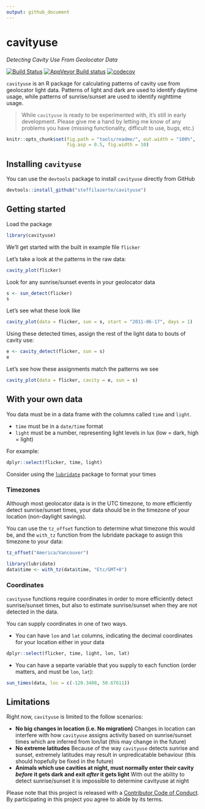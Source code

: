 ```yaml
---
output: github_document
---
```



# cavityuse  
_Detecting Cavity Use From Geolocator Data_  

[![Build Status](https://travis-ci.org/steffilazerte/cavityuse.svg?branch=master)](https://travis-ci.org/steffilazerte/cavityuse) [![AppVeyor Build status](https://ci.appveyor.com/api/projects/status/l2afqnduhmmir3xl/branch/master?svg=true)](https://ci.appveyor.com/project/steffilazerte/cavityuse/branch/master) [![codecov](https://codecov.io/gh/steffilazerte/cavityuse/branch/master/graph/badge.svg)](https://codecov.io/gh/steffilazerte/cavityuse)


`cavityuse` is an R package for calculating patterns of cavity use from geolocator light data. Patterns of light and dark are used to identify daytime usage, while patterns of sunrise/sunset are used to identify nighttime usage.

> While `cavityuse` is ready to be experimented with, it's still in early development. Please give me a hand by letting me know of any problems you have (missing functionality, difficult to use, bugs, etc.)

```r
knitr::opts_chunk$set(fig.path = "tools/readme/", out.width = "100%", 
                      fig.asp = 0.5, fig.width = 10)
```

## Installing `cavityuse`

You can use the `devtools` package to install `cavityuse` directly from GitHub

```r
devtools::install_github("steffilazerte/cavityuse")
```

## Getting started

Load the package
```r
library(cavityuse)
```

We'll get started with the built in example file `flicker`

Let's take a look at the patterns in the raw data:
```r
cavity_plot(flicker)
```

Look for any sunrise/sunset events in your geolocator data
```r
s <- sun_detect(flicker)
s
```

Let's see what these look like
```r
cavity_plot(data = flicker, sun = s, start = "2011-06-17", days = 1)
```

Using these detected times, assign the rest of the light data to bouts of cavity use:

```r
e <- cavity_detect(flicker, sun = s)
e
```

Let's see how these assignments match the patterns we see

```r
cavity_plot(data = flicker, cavity = e, sun = s)
```


## With your own data

You data must be in a data frame with the columns called `time` and `light`.

- `time` must be in a `date/time` format
- `light` must be a number, representing light levels in lux (low = dark, high = light)

For example:

```r
dplyr::select(flicker, time, light)
```

Consider using the [`lubridate`](https://lubridate.tidyverse.org/) package to format your times

### Timezones  

Although most geolocator data is in the UTC timezone, to more efficiently detect sunrise/sunset times, your data should be in the timezone of your location (non-daylight savings).
 
You can use the `tz_offset` function to determine what timezone this would be, and the `with_tz` function from the lubridate package to assign this timezone to your data:

```r
tz_offset("America/Vancouver")
```

```r
library(lubridate)
data$time <- with_tz(data$time, "Etc/GMT+8")
```

### Coordinates
`cavityuse` functions require coordinates in order to more efficiently detect sunrise/sunset times, but also to estimate sunrise/sunset when they are not detected in the data. 

You can supply coordinates in one of two ways.

- You can have `lon` and `lat` columns, indicating the decimal coordinates for your location either in your data
```r
dplyr::select(flicker, time, light, lon, lat)
```

- You can have a separte variable that you supply to each function (order matters, and must be `lon`, `lat`):
```r
sun_times(data, loc = c(-120.3408, 50.67611))
```


## Limitations

Right now, `cavityuse` is limited to the follow scenarios:

- **No big changes in location (i.e. No migration)**
  Changes in location can interfere with how `cavityuse` assigns activity based on sunrise/sunset times which are inferred from lon/lat (this may change in the future)
- **No extreme latitudes**
  Because of the way `cavityuse` detects sunrise and sunset, extremely latitudes may result in unpredicatable behaviour (this should hopefully be fixed in the future)
- **Animals which use cavities at night, must normally enter their cavity _before_ it gets dark and exit _after_ it gets light**
  With out the ability to detect sunrise/sunset it is impossible to determine cavityuse at night



Please note that this project is released with a [Contributor Code of Conduct](CONDUCT.md). By participating in this project you agree to abide by its terms.





